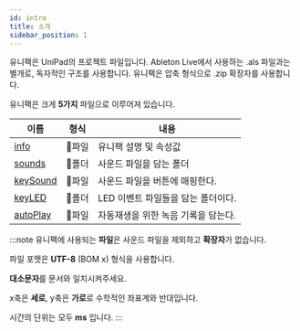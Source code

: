 ```yaml
---
id: intro
title: 소개
sidebar_position: 1
---
```


유니팩은 UniPad의 프로젝트 파일입니다. Ableton Live에서 사용하는 .als 파일과는 별개로, 독자적인 구조를 사용합니다. 유니팩은 압축 형식으로 .zip 확장자를 사용합니다.

유니팩은 크게 **5가지** 파일으로 이루어져 있습니다.

| 이름 | 형식 | 내용 |
| ------ | --- | --- |
| [info](./info) | 📄파일 | 유니팩 설명 및 속성값 |
| [sounds](./sounds) | 📁폴더 | 사운드 파일을 담는 폴더 |
| [keySound](./keySound) | 📄파일 | 사운드 파일을 버튼에 매핑한다. |
| [keyLED](./keyLED) | 📁폴더 | LED 이벤트 파일들을 담는 폴더이다. |
| [autoPlay](./autoPlay) | 📄파일 | 자동재생을 위한 녹음 기록을 담는다. |

:::note
유니팩에 사용되는 **파일**은 사운드 파일을 제외하고 **확장자**가 없습니다.

파일 포멧은 **UTF-8** (BOM x) 형식을 사용합니다.

**대소문자**를 문서와 일치시켜주세요.

x축은 **세로**, y축은 **가로**로 수학적인 좌표계와 반대입니다.

시간의 단위는 모두 **ms** 입니다.
:::

